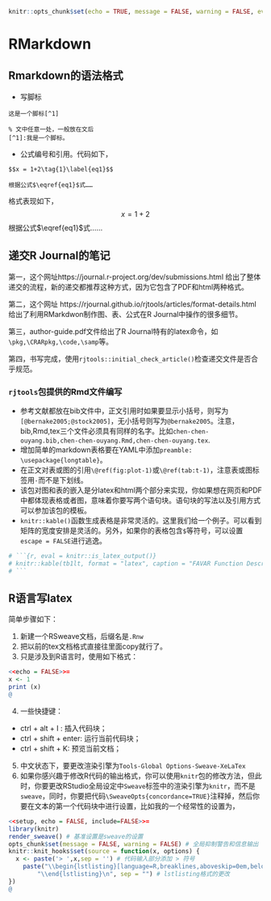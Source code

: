 ```r
knitr::opts_chunk$set(echo = TRUE, message = FALSE, warning = FALSE, eval = FALSE)
```
# RMarkdown

## Rmarkdown的语法格式

- 写脚标
```
这是一个脚标[^1]

% 文中任意一处，一般放在文后
[^1]:我是一个脚标。
```
- 公式编号和引用。代码如下，
```
$$x = 1+2\tag{1}\label{eq1}$$

根据公式$\eqref{eq1}$式……
```
格式表现如下，
$$
x=1+2\tag{1}\label{eq1}
$$
根据公式$\eqref{eq1}$式……


## 递交R Journal的笔记


第一，这个网址https://journal.r-project.org/dev/submissions.html 给出了整体递交的流程，新的递交都推荐这种方式，因为它包含了PDF和html两种格式。

第二，这个网址 https://rjournal.github.io/rjtools/articles/format-details.html 给出了利用RMarkdwon制作图、表、公式在R Journal中操作的很多细节。

第三，author-guide.pdf文件给出了R Journal特有的latex命令，如`\pkg,\CRARpkg,\code,\samp`等。

第四，书写完成，使用`rjtools::initial_check_article()`检查递交文件是否合乎规范。

### `rjtools`包提供的Rmd文件编写

- 参考文献都放在bib文件中，正文引用时如果要显示小括号，则写为`[@bernake2005;@stock2005]`，无小括号则写为`@bernake2005`。注意，bib,Rmd,tex三个文件必须具有同样的名字。比如`chen-chen-ouyang.bib,chen-chen-ouyang.Rmd,chen-chen-ouyang.tex`.
- 增加简单的markdown表格要在YAML中添加`preamble: \usepackage{longtable}`。
- 在正文对表或图的引用`\@ref(fig:plot-1)`或`\@ref(tab:t-1)`，注意表或图标签用`-`而不是下划线。
- 该包对图和表的嵌入是分latex和html两个部分来实现，你如果想在网页和PDF中都体现表格或者图，意味着你要写两个语句块。语句块的写法以及引用方式可以参加该包的模板。
- `knitr::kable()`函数生成表格是非常灵活的。这里我们给一个例子。可以看到矩阵的宽度安排是灵活的。另外，如果你的表格包含`$`等符号，可以设置`escape = FALSE`进行逃逸。
```r
# ```{r, eval = knitr::is_latex_output()}
# knitr::kable(tb1lt, format = "latex", caption = "FAVAR Function Description", align = c('l','p{34em}'), escape = FALSE)
# ```
```


## R语言写latex

简单步骤如下：

1. 新建一个RSweave文档，后缀名是`.Rnw`
2. 把以前的tex文档格式直接往里面copy就行了。
3. 只是涉及到R语言时，使用如下格式：
```r
<<echo = FALSE>>=
x <- 1
print (x)
@
```
4. 一些快捷键：
- ctrl  + alt + I : 插入代码块；
- ctrl + shift + enter: 运行当前代码块；
- ctrl + shift + K: 预览当前文档；
5. 中文状态下，要更改渲染引擎为`Tools-Global Options-Sweave-XeLaTex`
6. 如果你感兴趣于修改R代码的输出格式，你可以使用`knitr`包的修改方法，但此时，你要更改RStudio全局设定中`Sweave`标签中的渲染引擎为`knitr`，而不是`sweave`，同时，你要把代码` \SweaveOpts{concordance=TRUE}`注释掉，然后你要在文本的第一个代码块中进行设置，比如我的一个经常性的设置为，
```r
<<setup, echo = FALSE, include=FALSE>>=
library(knitr)
render_sweave() # 基准设置是sweave的设置
opts_chunk$set(message = FALSE, warning = FALSE) # 全局抑制警告和信息输出
knitr::knit_hooks$set(source = function(x, options) {
  x <- paste('> ',x,sep = '') # 代码输入部分添加 > 符号
    paste("\\begin{lstlisting}[language=R,breaklines,aboveskip=0em,belowskip =0em,commentstyle=\\color{gray},basicstyle = {\\ttfamily\\color{RoyalBlue}},keywordstyle = \\color{RoyalBlue},stepnumber=2]\n", x,
        "\\end{lstlisting}\n", sep = "") # lstlisting格式的更改
})
@
```